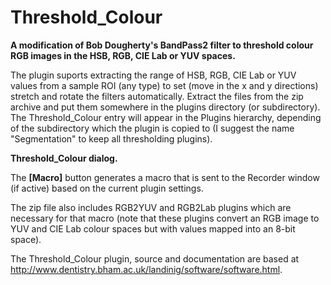 = Threshold_Colour =

'''A modification of Bob Dougherty's BandPass2 filter to threshold colour RGB images in the HSB, RGB, CIE Lab or YUV spaces.'''

The plugin suports extracting the range of HSB, RGB, CIE Lab or YUV values from a sample ROI (any type) to set (move in the x and y directions) stretch and rotate the filters automatically. Extract the files from the zip archive and put them somewhere in the plugins directory (or subdirectory). The Threshold_Colour entry will appear in the Plugins hierarchy, depending of the subdirectory which the plugin is copied to (I suggest the name "Segmentation" to keep all thresholding plugins).

'''Threshold_Colour dialog.'''

The '''[Macro]''' button generates a macro that is sent to the Recorder window (if active) based on the current plugin settings.

The zip file also includes RGB2YUV and RGB2Lab plugins which are necessary for that macro (note that these plugins convert an RGB image to YUV and CIE Lab colour spaces but with values mapped into an 8-bit space).

The Threshold_Colour plugin, source and documentation are based at http://www.dentistry.bham.ac.uk/landinig/software/software.html.
